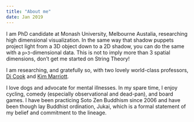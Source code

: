 ```yaml
---
title: "About me"
date: Jan 2019
---
```


I am PhD candidate at Monash University, Melbourne Austalia, researching high dimensional visualization. In the same way that shadow puppets project light from a 3D object down to a 2D shadow, you can do the same with a `p>3`-dimensional data. This is not to imply more than 3 spatial dimensions, don't get me started on String Theory!

I am researching, and gratefully so, with two lovely world-class professors, [Di Cook](http://www.dicook.org/) and [Kim Marriott](https://research.monash.edu/en/persons/kimbal-marriott).


I love dogs and advocate for mental illnesses. In my spare time, I enjoy cycling, comedy (especially observational and dead-pan), and board games. I have been practicing Soto Zen Buddhism since 2006 and have been though lay Buddhist ordination, Jukai, which is a formal statement of my belief and commitment to the lineage.




